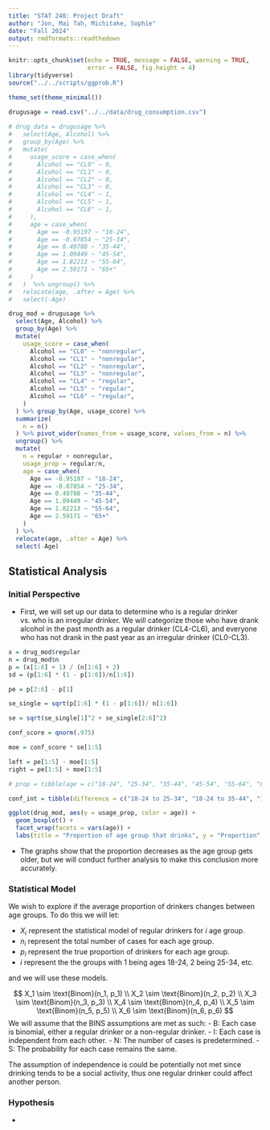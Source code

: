 ```yaml
---
title: "STAT 240: Project Draft"
author: "Jon, Mai Tah, Michitake, Sophie"
date: "Fall 2024"
output: rmdformats::readthedown
---
```


```r
knitr::opts_chunk$set(echo = TRUE, message = FALSE, warning = TRUE,
                      error = FALSE, fig.height = 4)
library(tidyverse)
source("../../scripts/ggprob.R")

theme_set(theme_minimal())

```

```r
drugusage = read.csv("../../data/drug_consumption.csv")
   
# drug_data = drugusage %>%
#   select(Age, Alcohol) %>%
#   group_by(Age) %>% 
#   mutate(
#     usage_score = case_when(
#       Alcohol == "CL0" ~ 0,
#       Alcohol == "CL1" ~ 0,
#       Alcohol == "CL2" ~ 0,
#       Alcohol == "CL3" ~ 0,
#       Alcohol == "CL4" ~ 1,
#       Alcohol == "CL5" ~ 1,
#       Alcohol == "CL6" ~ 1,
#     ),
#     age = case_when(
#       Age == -0.95197 ~ "18-24",
#       Age == -0.07854 ~ "25-34",
#       Age == 0.49788 ~ "35-44",
#       Age == 1.09449 ~ "45-54",
#       Age == 1.82213 ~ "55-64",
#       Age == 2.59171 ~ "65+"
#     )
#   )  %>% ungroup() %>% 
#   relocate(age, .after = Age) %>%
#   select(-Age)

drug_mod = drugusage %>%
  select(Age, Alcohol) %>%
  group_by(Age) %>% 
  mutate(
    usage_score = case_when(
      Alcohol == "CL0" ~ "nonregular",
      Alcohol == "CL1" ~ "nonregular",
      Alcohol == "CL2" ~ "nonregular",
      Alcohol == "CL3" ~ "nonregular",
      Alcohol == "CL4" ~ "regular",
      Alcohol == "CL5" ~ "regular",
      Alcohol == "CL6" ~ "regular",
    )
  ) %>% group_by(Age, usage_score) %>% 
  summarize(
    n = n()
  ) %>% pivot_wider(names_from = usage_score, values_from = n) %>%
  ungroup() %>%
  mutate(
    n = regular + nonregular,
    usage_prop = regular/n,
    age = case_when(
      Age == -0.95197 ~ "18-24",
      Age == -0.07854 ~ "25-34",
      Age == 0.49788 ~ "35-44",
      Age == 1.09449 ~ "45-54",
      Age == 1.82213 ~ "55-64",
      Age == 2.59171 ~ "65+"
    )
  ) %>%
  relocate(age, .after = Age) %>%
  select(-Age)


```


## Statistical Analysis

### Initial Perspective

* First, we will set up our data to determine who is a regular drinker vs. who is an irregular drinker. We will categorize those who have drank alcohol in the past month as a regular drinker (CL4-CL6), and everyone who has not drank in the past year as an irregular drinker (CL0-CL3).

```r
x = drug_mod$regular
n = drug_mod$n
p = (x[1:6] + 1) / (n[1:6] + 2)
sd = (p[1:6] * (1 - p[1:6])/n[1:6])

pe = p[2:6] - p[1]

se_single = sqrt(p[1:6] * (1 - p[1:6])/ n[1:6])

se = sqrt(se_single[1]^2 + se_single[2:6]^2)

conf_score = qnorm(.975)

moe = conf_score * se[1:5]

left = pe[1:5] - moe[1:5]
right = pe[1:5] + moe[1:5]

# prop = tibble(age = c("18-24", "25-34", "35-44", "45-54", "55-64", "65+"), x = x, n = n, p = p, se = se_single)

conf_int = tibble(difference = c("18-24 to 25-34", "18-24 to 35-44", "18-24 to 45-54", "18-24 to 55-64", "18-24 to 65+"), left = left, right = right) #unsure if we need confidence intervals to answer any of our proposed questions

ggplot(drug_mod, aes(y = usage_prop, color = age)) +
  geom_boxplot() + 
  facet_wrap(facets = vars(age)) + 
  labs(title = "Proportion of age group that drinks", y = "Proportion", color = "Age group") + theme_minimal()
```

* The graphs show that the proportion decreases as the age group gets older, but we will conduct further analysis to make this conclusion more accurately.

<!-- * What is our estimate of the difference between the probability a person drinks regularly while young (18-24) and while in a different age group? -->

### Statistical Model

We wish to explore if the average proportion of drinkers changes between age groups. To do this we will let: 

- $X_i$ represent the statistical model of regular drinkers for $i$ age group.
- $n_i$ represent the total number of cases for each age group.
- $p_i$ represent the true proportion of drinkers for each age group.
- $i$ represent the the groups with $1$ being ages 18-24, $2$ being 25-34, etc.

and we will use these models.

$$
X_1 \sim \text{Binom}(n_1, p_1) \\
X_2 \sim \text{Binom}(n_2, p_2) \\
X_3 \sim \text{Binom}(n_3, p_3) \\
X_4 \sim \text{Binom}(n_4, p_4) \\
X_5 \sim \text{Binom}(n_5, p_5) \\
X_6 \sim \text{Binom}(n_6, p_6) 
$$
We will assume that the BINS assumptions are met as such:
- B: Each case is binomial, either a regular drinker or a non-regular drinker.
- I: Each case is independent from each other.
- N: The number of cases is predetermined.
- S: The probability for each case remains the same.

The assumption of independence is could be potentially not met since drinking tends to be a social activity, thus one regular drinker could affect another person.

### Hypothesis

*